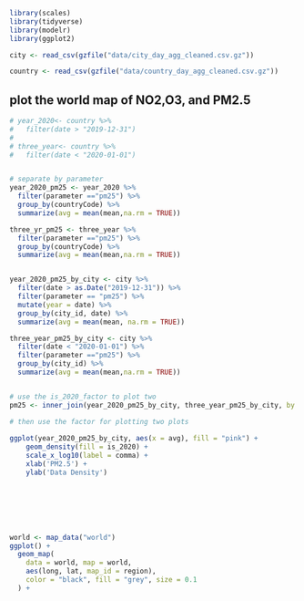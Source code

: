 ```r
library(scales)
library(tidyverse)
library(modelr)
library(ggplot2)

city <- read_csv(gzfile("data/city_day_agg_cleaned.csv.gz"))

country <- read_csv(gzfile("data/country_day_agg_cleaned.csv.gz"))

```

## plot the world map of NO2,O3, and PM2.5

```r
# year_2020<- country %>% 
#   filter(date > "2019-12-31") 
#   
# three_year<- country %>% 
#   filter(date < "2020-01-01") 


# separate by parameter
year_2020_pm25 <- year_2020 %>% 
  filter(parameter =="pm25") %>% 
  group_by(countryCode) %>%
  summarize(avg = mean(mean,na.rm = TRUE))

three_yr_pm25 <- three_year %>% 
  filter(parameter =="pm25") %>% 
  group_by(countryCode) %>%
  summarize(avg = mean(mean,na.rm = TRUE))


year_2020_pm25_by_city <- city %>%
  filter(date > as.Date("2019-12-31")) %>%
  filter(parameter == "pm25") %>%
  mutate(year = date) %>% 
  group_by(city_id, date) %>%
  summarize(avg = mean(mean, na.rm = TRUE)) 

three_year_pm25_by_city <- city %>% 
  filter(date < "2020-01-01") %>% 
  filter(parameter =="pm25") %>% 
  group_by(city_id) %>%
  summarize(avg = mean(mean,na.rm = TRUE)) 


# use the is_2020_factor to plot two 
pm25 <- inner_join(year_2020_pm25_by_city, three_year_pm25_by_city, by = 'city_id')

# then use the factor for plotting two plots
  
ggplot(year_2020_pm25_by_city, aes(x = avg), fill = "pink") +
    geom_density(fill = is_2020) +
    scale_x_log10(label = comma) +
    xlab('PM2.5') +
    ylab('Data Density')





     

world <- map_data("world")
ggplot() +
  geom_map(
    data = world, map = world,
    aes(long, lat, map_id = region),
    color = "black", fill = "grey", size = 0.1
  ) +
  

```


